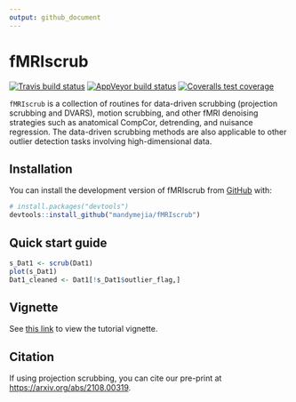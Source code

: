 ```yaml
---
output: github_document
---
```


<!-- README.md is generated from README.Rmd. Please edit that file -->

# fMRIscrub

<!-- badges: start -->
[![Travis build status](https://travis-ci.com/mandymejia/fMRIscrub.svg?branch=master)](https://travis-ci.com/github/mandymejia/fMRIscrub)
[![AppVeyor build status](https://ci.appveyor.com/api/projects/status/github/mandymejia/fMRIscrub?branch=master&svg=true)](https://ci.appveyor.com/project/mandymejia/fMRIscrub)
[![Coveralls test coverage](https://coveralls.io/repos/github/mandymejia/fMRIscrub/badge.svg?branch=master)](https://coveralls.io/github/mandymejia/fMRIscrub?branch=master)
<!-- badges: end -->

`fMRIscrub` is a collection of routines for data-driven scrubbing (projection scrubbing and DVARS), motion scrubbing, and other fMRI denoising strategies such as anatomical CompCor, detrending, and nuisance regression. The data-driven scrubbing methods are also applicable to other outlier detection tasks involving high-dimensional data.

## Installation

You can install the development version of fMRIscrub from [GitHub](https://github.com/) with:

``` r
# install.packages("devtools")
devtools::install_github("mandymejia/fMRIscrub")
```

## Quick start guide

``` r
s_Dat1 <- scrub(Dat1)
plot(s_Dat1)
Dat1_cleaned <- Dat1[!s_Dat1$outlier_flag,]
```

## Vignette

See [this link](https://github.com/mandymejia/fMRIscrub/blob/master/vignettes/projection_scrubbing.rmd) to view the tutorial vignette.

## Citation

If using projection scrubbing, you can cite our pre-print at [https://arxiv.org/abs/2108.00319](https://arxiv.org/abs/2108.00319). 